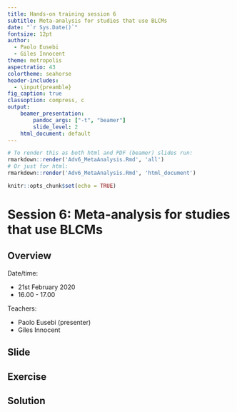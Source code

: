 ```yaml
---
title: Hands-on training session 6
subtitle: Meta-analysis for studies that use BLCMs
date: "`r Sys.Date()`"
fontsize: 12pt
author:
  - Paolo Eusebi
  - Giles Innocent
theme: metropolis
aspectratio: 43
colortheme: seahorse
header-includes: 
  - \input{preamble}
fig_caption: true
classoption: compress, c
output:
    beamer_presentation:
        pandoc_args: ["-t", "beamer"]
        slide_level: 2
    html_document: default
---
```


```r
# To render this as both html and PDF (beamer) slides run:
rmarkdown::render('Adv6_MetaAnalysis.Rmd', 'all')
# Or just for html:
rmarkdown::render('Adv6_MetaAnalysis.Rmd', 'html_document')
```

```r
knitr::opts_chunk$set(echo = TRUE)
```

# Session 6:  Meta-analysis for studies that use BLCMs

## Overview

Date/time:

  - 21st February 2020
  - 16.00 - 17.00

Teachers:

  - Paolo Eusebi (presenter)
  - Giles Innocent


## Slide


## Exercise

## Solution
